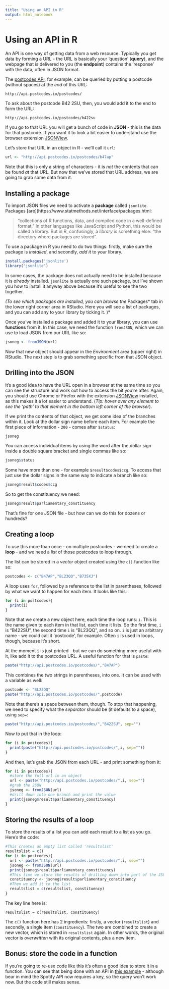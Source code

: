 ```yaml
---
title: "Using an API in R"
output: html_notebook
---
```


# Using an API in R

An API is one way of getting data from a web resource. Typically you get data by forming a URL - the URL is basically your 'question' (**query**), and the webpage that is delivered to you (the **endpoint**) contains the 'response' with the data, often in JSON format.

The [postcodes API](http://api.postcodes.io/), for example, can be queried by putting a postcode (without spaces) at the *end* of this URL:

`http://api.postcodes.io/postcodes/`

To ask about the postcode B42 2SU, then, you would add it to the end to form the URL:

`http://api.postcodes.io/postcodes/b422su`

If you go to that URL you will get a bunch of code in **JSON** - this is the data for that postcode. If you want it to look a bit easier to understand use the browser extension [JSONView](https://chrome.google.com/webstore/detail/jsonview/chklaanhfefbnpoihckbnefhakgolnmc?hl=en).

Let's store that URL in an object in R - we'll call it `url`:

```r
url <- "http://api.postcodes.io/postcodes/b47ap"
```

Note that this is only a string of characters - it is *not* the contents that can be found *at* that URL. But now that we've stored that URL address, we are going to grab some data from it.

## Installing a package

To import JSON files we need to activate a **package** called `jsonlite`. Packages [are](https://www.statmethods.net/interface/packages.html:

> "collections of R functions, data, and compiled code in a well-defined format." 
In other languages like JavaScript and Python, this would be called a library. But in R, confusingly, a *library* is something else: "the directory where packages are stored".

To use a package in R you need to do two things: firstly, make sure the package is *installed*, and secondly, *add it* to your library.

```r
install.packages('jsonlite')
library('jsonlite')
```

In some cases, the package does not actually need to be installed because it is *already* installed. `jsonlite` is actually one such package, but I've shown you how to install it anyway above because it's useful to see the two together.

*(To see which packages are installed, you can browse the *Packages* tab in the lower right corner area in RStudio. Here you will see a list of packages, and you can add any to your library by ticking it. )*

Once you've installed a package and added it to your library, you can use **functions** from it. In this case, we need the function `fromJSON`, which we can use to load JSON from our URL like so:

```r
jsoneg <- fromJSON(url)
```

Now that new object should appear in the *Environment* area (upper right) in RStudio. The next step is to grab something specific from that JSON object.

## Drilling into the JSON

It's a good idea to have the URL open in a browser at the same time so you can see the structure and work out how to access the bit you're after. Again, you should use Chrome or Firefox with the extension [JSONView](https://chrome.google.com/webstore/detail/jsonview/chklaanhfefbnpoihckbnefhakgolnmc?hl=en) installed, as this makes it a lot easier to understand. (*Tip: hover over any element to see the 'path' to that element in the bottom left corner of the browser*).

If we print the contents of that object, we get some idea of the branches within it. Look at the dollar sign name before each item. For example the first piece of information - `200` - comes after `$status`:

```r
jsoneg
```

You can access individual items by using the word after the dollar sign inside a double square bracket and single commas like so:

```r
jsoneg$status
```

Some have more than one - for example `$result$codes$ccg`. To access that just use the dollar signs in the same way to indicate a branch like so:

```r
jsoneg$result$codes$ccg
```

So to get the constituency we need:

```r
jsoneg$result$parliamentary_constituency
```

That's fine for one JSON file - but how can we do this for dozens or hundreds?

## Creating a loop

To use this more than once - on multiple postcodes - we need to create a **loop** - and we need a *list* of those postcodes to loop through.

The list can be stored in a *vector* object created using the `c()` function like so:

```r
postcodes <- c("B47AP","BL23QQ","B735XJ")
```

A loop uses `for`, followed by a reference to the list in parentheses, followed by what we want to happen for each item. It looks like this:

```r
for (i in postcodes){
  print(i)
}
```

Note that we create a new object here, each time the loop runs: `i`. This is the name given to each item in that list, each time it lists. So the first time, `i` is "B422SU", the second time `i` is "BL23QQ", and so on. `i` is just an arbitrary name - we could call it 'postcode', for example. Often `i` is used in loops, though, because it's short.

At the moment `i` is just printed - but we can do something more useful with it, like add it to the postcodes URL. A useful function for that is `paste`:

```r
paste("http://api.postcodes.io/postcodes/","B47AP")
```

This combines the two strings in parentheses, into one. It can be used with a variable as well:

```r
postcode <- "BL23QQ"
paste("http://api.postcodes.io/postcodes/",postcode)
```

Note that there's a space between them, though. To stop that happening, we need to specify what the *separator* should be (it defaults to a space), using `sep=`:

```r
paste("http://api.postcodes.io/postcodes/","B422SU", sep="")
```

Now to put that in the loop:

```r
for (i in postcodes){
  print(paste("http://api.postcodes.io/postcodes/",i, sep=""))
}
```

And then, let's grab the JSON from each URL - and print something from it:

```r
for (i in postcodes){
  #store the full url in an object
  url <- paste("http://api.postcodes.io/postcodes/",i, sep="")
  #grab the JSON
  jsoneg <- fromJSON(url)
  #drill down into one branch and print the value
  print(jsoneg$result$parliamentary_constituency)
}
```

## Storing the results of a loop

To store the results of a list you can add each result to a list as you go. Here's the code:

```r
#This creates an empty list called 'resultslist'
resultslist = c()
for (i in postcodes){
  url <- paste("http://api.postcodes.io/postcodes/",i, sep="")
  jsoneg <- fromJSON(url)
  print(jsoneg$result$parliamentary_constituency)
  #This time we store the results of drilling down into part of the JSON
  constituency <- jsoneg$result$parliamentary_constituency
  #Then we add it to the list
  resultslist = c(resultslist, constituency)
}
```

The key line here is:

`resultslist = c(resultslist, constituency)`

The `c()` function here has 2 ingredients: firstly, a vector (`resultslist`) and secondly, a single item (`constituency`). The two are combined to create a new vector, which is stored in `resultslist` again. In other words, the original vector is *overwritten* with its original contents, plus a new item.


## Bonus: store the code in a function 

If you're going to re-use code like this it's often a good idea to store it in a function. You can see that being done with an API in [this example](https://github.com/paulbradshaw/Rintro/blob/master/rAPI/spotify/using_spotify_api.Rmd) - although bear in mind the Spotify API now requires a key, so the query won't work now. But the code still makes sense.
